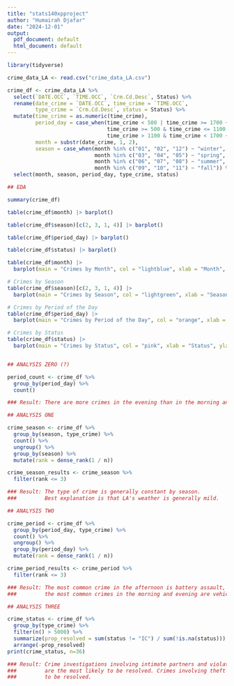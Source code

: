 ```yaml
---
title: "stats140xpproject"
author: "Humairah Djafar"
date: "2024-12-01"
output:
  pdf_document: default
  html_document: default
---
```


```r
library(tidyverse)

crime_data_LA <- read.csv("crime_data_LA.csv")

crime_df <- crime_data_LA %>%
  select(`DATE.OCC`, `TIME.OCC`, `Crm.Cd.Desc`, Status) %>%
  rename(date_crime = `DATE.OCC`, time_crime = `TIME.OCC`,
         type_crime = `Crm.Cd.Desc`, status = Status) %>%
  mutate(time_crime = as.numeric(time_crime),
         period_day = case_when(time_crime < 500 | time_crime >= 1700 ~ "evening",
                                time_crime >= 500 & time_crime <= 1100 ~ "morning",
                                time_crime > 1100 & time_crime < 1700 ~ "afternoon"),
         month = substr(date_crime, 1, 2),
         season = case_when(month %in% c("01", "02", "12") ~ "winter",
                            month %in% c("03", "04", "05") ~ "spring",
                            month %in% c("06", "07", "08") ~ "summer",
                            month %in% c("09", "10", "11") ~ "fall")) %>%
  select(month, season, period_day, type_crime, status)

## EDA

summary(crime_df)

table(crime_df$month) |> barplot()

table(crime_df$season)[c(2, 3, 1, 4)] |> barplot()

table(crime_df$period_day) |> barplot()

table(crime_df$status) |> barplot()

table(crime_df$month) |> 
  barplot(main = "Crimes by Month", col = "lightblue", xlab = "Month", ylab = "Frequency")

# Crimes by Season
table(crime_df$season)[c(2, 3, 1, 4)] |> 
  barplot(main = "Crimes by Season", col = "lightgreen", xlab = "Season", ylab = "Frequency")

# Crimes by Period of the Day
table(crime_df$period_day) |> 
  barplot(main = "Crimes by Period of the Day", col = "orange", xlab = "Period of Day", ylab = "Frequency")

# Crimes by Status
table(crime_df$status) |> 
  barplot(main = "Crimes by Status", col = "pink", xlab = "Status", ylab = "Frequency")


## ANALYSIS ZERO (?)

period_count <- crime_df %>%
  group_by(period_day) %>%
  count()

### Result: There are more crimes in the evening than in the morning and afternoon combined.

## ANALYSIS ONE

crime_season <- crime_df %>%
  group_by(season, type_crime) %>%
  count() %>%
  ungroup() %>%
  group_by(season) %>%
  mutate(rank = dense_rank(1 / n))

crime_season_results <- crime_season %>%
  filter(rank <= 3)

### Result: The type of crime is generally constant by season.
###         Best explanation is that LA's weather is generally mild.

## ANALYSIS TWO

crime_period <- crime_df %>%
  group_by(period_day, type_crime) %>%
  count() %>%
  ungroup() %>%
  group_by(period_day) %>%
  mutate(rank = dense_rank(1 / n))

crime_period_results <- crime_period %>%
  filter(rank <= 3)

### Result: The most common crime in the afternoon is battery assault, while 
###         the most common crimes in the morning and evening are vehicle theft.

## ANALYSIS THREE

crime_status <- crime_df %>%
  group_by(type_crime) %>%
  filter(n() > 5000) %>%
  summarize(prop_resolved = sum(status != "IC") / sum(!is.na(status))) %>%
  arrange(-prop_resolved)
print(crime_status, n=36)

### Result: Crime investigations involving intimate partners and violations of restraining orders or court orders
###         are the most likely to be resolved. Crimes involving theft and burglary are the least likely 
###         to be resolved. 
```

